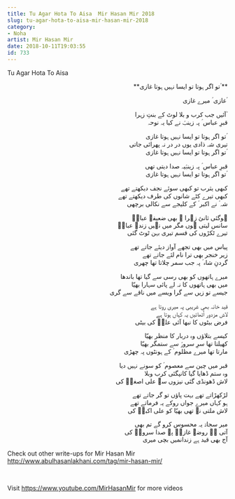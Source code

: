 ```yaml
---
title: Tu Agar Hota To Aisa  Mir Hasan Mir 2018
slug: tu-agar-hota-to-aisa-mir-hasan-mir-2018
category: 
- Noha
artist: Mir Hasan Mir
date: 2018-10-11T19:03:55
id: 733
---
```


<p><div class="one_half">Tu Agar Hota To Aisa</div></p>
<p><div class="one_half last"></p>
<p style="text-align: right;">**تو اگر ہوتا تو ایسا نہیں ہوتا غازی ؑ**</p>
<p style="text-align: right;">غازی ؑ میرے غازی ؑ</p>
<p style="text-align: right;">آئیں جب کرب و بلا لوٹ کے بنتِ زہرا ؐ<br />
قبرِ عباس ؑ پہ زینبؑ نے کیا یہ نوحہ</p>
<p style="text-align: right;">تو اگر ہوتا تو ایسا نہیں ہوتا غازی ؑ<br />
تیری شہ ذادی یوں در در نہ پھرائی جاتی<br />
تو اگر ہوتا تو ایسا نہیں ہوتا غازی ؑ</p>
<p style="text-align: right;">قبرِ عباس ؑ پہ زینبؑیہ صدا دیتی تھی<br />
تو اگر ہوتا تو ایسا نہیں ہوتا غازی ؑ</p>
<p style="text-align: right;">کبھی یثرب تو کبھی سوئے نجف دیکھتے تھے<br />
کبھی تیرے کٹے شانوں کی طرف دیکھتے تھے<br />
شہ ؑ نے اکبر ؑ کے کلیجے سے نکالی برچھی</p>
<p style="text-align: right;">ہوگئی ثانیٔ زہرا ؐ بھی ضعیفہ عباسؑ<br />
سانس لیتی ہوں مگر میں نہیں زندہ عباسؑ<br />
تیرے ٹکڑوں کی قسم تیری بہن ٹوٹ گئی</p>
<p style="text-align: right;">پیاس میں بھی تجھے آواز دیئے جاتے تھے<br />
زیر خنجر بھی ترا نام لئے جاتے تھے<br />
گردنِ شاہ ؑ پہ جب سمر چلاتا تھا چھری</p>
<p style="text-align: right;">میرے ہاتھوں کو بھی رسی سے گیا تھا باندھا<br />
میں بھی ہاتھوں کا نہ لے پائی سہارا بھیّا<br />
جیسے تو زیں سے گرا ویسے میں ناقے سے گری</p>
<p style="text-align: right;">قید خانہ بھی غریبی پہ میری روتا ہے<br />
لاش مزدور اُٹھائیں یہ کہاں ہوتا ہے<br />
فرض بیٹوں کا نبھا آئی علیؑ کی بیٹی</p>
<p style="text-align: right;">کیسے بتلاؤں وہ دربار کا منظر بھیّا<br />
کھیلتا تھا سرِ سرورؑ سے ستمگر بھیّا<br />
مارتا تھا میرے مظلوم ؑ کے ہونٹوں پہ چھڑی</p>
<p style="text-align: right;">قبر میں چین سے معصوم ؑ کو سونے نہیں دیا<br />
وہ ستم ڈھایا گیا کانپگئی کرب وبلا<br />
لاش ڈھونڈی گئی نیزوں سے علی اصغرؑ کی</p>
<p style="text-align: right;">لڑکھڑاتے تھے بہت پاؤں تو گر جاتے تھے<br />
ہو کہاں میرے جواں روکے یہ فرماتے تھے<br />
لاش ملتی نہ تھی بھیّا کو علی اکبرؑ کی</p>
<p style="text-align: right;">میر سجادؔ یہ محسوس کرو گے تم بھی<br />
آتی ہے روضۂ غازیؑ پہ صدا سرورؑ کی<br />
آج بھی قید ہے زندانمیں بچی میری</p>
<p></div><div class="clear"></div></p>
<p>Check out other write-ups for Mir Hasan Mir<br />
<a href="http://www.abulhasanlakhani.com/tag/mir-hasan-mir/">http://www.abulhasanlakhani.com/tag/mir-hasan-mir/</a></p>
<p> </p>
<p>Visit <a href="https://www.youtube.com/MirHasanMir">https://www.youtube.com/MirHasanMir</a> for more videos</p>